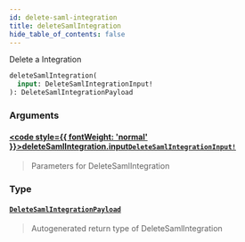 ```yaml
---
id: delete-saml-integration
title: deleteSamlIntegration
hide_table_of_contents: false
---
```








Delete a Integration

```graphql
deleteSamlIntegration(
  input: DeleteSamlIntegrationInput!
): DeleteSamlIntegrationPayload
```


### Arguments

#### [<code style={{ fontWeight: 'normal' }}>deleteSamlIntegration.<b>input</b></code>](#)<Bullet />[`DeleteSamlIntegrationInput!`](/api/graphql/documentation/inputs/delete-saml-integration-input) <Badge class="secondary" text="non-null"/> <Badge class="secondary" text="input"/>
> Parameters for DeleteSamlIntegration
> 

### Type

#### [`DeleteSamlIntegrationPayload`](/api/graphql/documentation/objects/delete-saml-integration-payload) <Badge class="secondary" text="object"/>
> Autogenerated return type of DeleteSamlIntegration
> 





